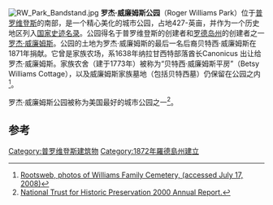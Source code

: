 {{Infobox_nrhp | name =罗杰·威廉姆斯公园历史地区
  | nrhp_type = hd
  | image = Dalrymple_Boat_House_Prov.jpg
  | caption = 达尔林普尔船屋
  | location= [[普罗维登斯|普罗维登斯]]
  | latitude = 41.7839895
  | longitude = -71.4108894
  | built = 1872年2月12日
 | added = 1966年10月15日
 | refnum=66000002
<ref name="nris">{{NRISref|2007a}}</ref>
}}
[[Image:RW_Park_Bandstand.jpg|thumb]]
'''罗杰·威廉姆斯公园'''（Roger Williams Park）位于[[普罗维登斯|普罗维登斯]]的南部，是一个精心美化的城市公园，占地427-英亩，并作为一个历史地区列入[[国家史迹名录|国家史迹名录]]。公园得名于普罗维登斯的创建者和[[罗德岛州|罗德岛州]]的创建者之一[[罗杰·威廉姆斯|罗杰·威廉姆斯]]。公园的土地为罗杰·威廉姆斯的最后一名后裔贝特西·威廉姆斯在1871年捐献。它曾是家族农场，系1638年纳拉甘西特部落酋长Canonicus 出让给罗杰·威廉姆斯。家族农舍（建于1773年）被称为“贝特西·威廉姆斯平房”（Betsy Williams Cottage），以及威廉姆斯家族墓地（包括贝特西墓）仍保留在公园之内<ref>[http://www.rootsweb.ancestry.com/~rigenweb/stones/williams_graves1.html Rootsweb, photos of Williams Family Cemetery, (accessed July 17, 2008)]</ref>。

罗杰·威廉姆斯公园被称为美国最好的城市公园之一<ref>[http://www.nationaltrust.org/about/reports/2000_Annual_Report_NTHP.pdf National Trust for Historic Preservation 2000 Annual Report.]{{Dead link|date=2019年11月 |bot=InternetArchiveBot |fix-attempted=yes }}</ref>。

==参考==
{{reflist}}
[[Category:普罗维登斯建筑物|Category:普罗维登斯建筑物]]
[[Category:1872年羅德島州建立|Category:1872年羅德島州建立]]